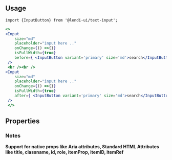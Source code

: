 
## Usage

```
import {InputButton} from '@lendi-ui/text-input';
```

```jsx
<>
<Input
    size="md"
    placeholder="input here .."
    onChange={() =>{}}
    isFullWidth={true}
    before={ <InputButton variant='primary' size='md'>search</InputButton>}
 />
 <br /><br />
<Input
    size="md"
    placeholder="input here .."
    onChange={() =>{}}
    isFullWidth={true}
    after={ <InputButton variant='primary' size='md'>search</InputButton>}
 />
 </>
```

## Properties

<PropTable>
  <PropTable.Entry name="after" type="React.ReactNode" description="Content after the InputButton label"/>
  <PropTable.Entry name="before" type="React.ReactNode" description="Content before the InputButton label"/>
  <PropTable.Entry name="children" type="React.ReactNode" description="The InputButton content"/>
  <PropTable.Entry name="href" type="string" description="URL to link to"/>
  <PropTable.Entry name="isDisabled" type="boolean" defaultValue={false} description="Whether the InputButton responds to user input"/>
  <PropTable.Entry name="isFullWidth" type="boolean" defaultValue={false} description="Whether the InputButton takes up the full width of the container"/>
  <PropTable.Entry name="isInverse" type="boolean" defaultValue={false} description="Whether the InputButton is inversed"/>
  <PropTable.Entry name="onClick" type="() => void" description="Handle the click event"/>
  <PropTable.Entry name="size" type={`"sm" | "md" | "lg"`} defaultValue="md" description="The InputButton size. *Keep the same size with Input"/>
  <PropTable.Entry name="variant" type={`"primary" | "secondary" | "emphasis" | "empty"`} description="The InputButton type"/>
</PropTable>

### Notes
<b>Support for native props like Aria attributes, Standard HTML Attributes like title, classname, id, role, itemProp, itemID, itemRef</b>
```
